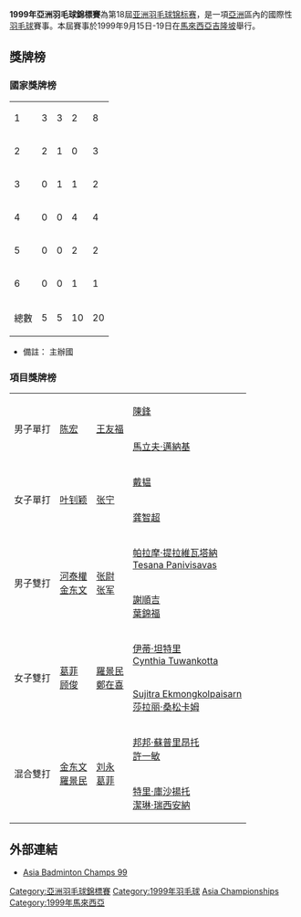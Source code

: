 {{infobox badminton event
|name           = 1999年亞洲羽毛球錦標賽
|image          = 
|size           = 
|caption        =
|dates          = 1999年9月15日－9月19日
|number_edition = 第18屆
|level          =
|prize_money    = 
|location       = {{MAS}}[[吉隆坡|吉隆坡]]
|venue          = 
|previous       = 1998年亞洲羽毛球錦標賽
|next           = 2000年亞洲羽毛球錦標賽
}}
'''1999年亞洲羽毛球錦標賽'''為第18屆[[亚洲羽毛球锦标赛|亚洲羽毛球锦标赛]]，是一項[[亞洲|亞洲]]區內的國際性[[羽毛球|羽毛球]]賽事。本屆賽事於1999年9月15日-19日在[[馬來西亞|馬來西亞]][[吉隆坡|吉隆坡]]舉行。

==獎牌榜==
===國家獎牌榜===
{| {{RankedMedalTable}}
|-
|1||style="text-align:left"| {{CHN}} ||3||3||2||8
|-
|2||style="text-align:left"| {{KOR}} ||2||1||0||3
|- bgcolor=ccccff
|3||style="text-align:left"| {{MAS}} ||0||1||1||2
|-
|4||style="text-align:left"| {{INA}} ||0||0||4||4
|-
|5||style="text-align:left"| {{THA}} ||0||0||2||2
|-
|6||style="text-align:left"| {{TPE}} ||0||0||1||1
|- class="sortbottom"
!colspan=2|總數|| 5 || 5 || 10 || 20
|}
*備註：{{colorbox|#ccccff| }} 主辦國

===項目獎牌榜===
{| {{MedalistTable|type=項目}}
|-
|rowspan=2|男子單打
|rowspan=2|{{flagicon|CHN}} [[陈宏_(羽毛球运动员)|陈宏]]
|rowspan=2|{{flagicon|MAS}} [[王友福|王友福]]
|{{flagicon|TPE}} [[陳鋒|陳鋒]]
|-
|{{flagicon|INA}} [[馬立夫·邁納基|馬立夫·邁納基]]
|-
|rowspan=2|女子單打
|rowspan=2|{{flagicon|CHN}} [[叶钊颖|叶钊颖]]
|rowspan=2|{{flagicon|CHN}} [[张宁_(羽毛球运动员)|张宁]]
|{{flagicon|CHN}} [[戴韫|戴韫]]
|-
|{{flagicon|CHN}} [[龚智超|龚智超]]
|-
|rowspan=2|男子雙打
|rowspan=2|{{flagicon|KOR}} [[河泰權|河泰權]]<br>{{flagicon|KOR}} [[金东文|金东文]]
|rowspan=2|{{flagicon|CHN}} [[张尉|张尉]]<br>{{flagicon|CHN}} [[张军_(羽毛球运动员)|张军]]
|{{flagicon|THA}} [[帕拉摩·提拉維瓦塔納|帕拉摩·提拉維瓦塔納]]<br>{{flagicon|THA}} [[Tesana_Panivisavas|Tesana Panivisavas]]
|-
|{{flagicon|MAS}} [[謝順吉|謝順吉]]<br>{{flagicon|MAS}} [[葉錦福|葉錦福]]
|-
|rowspan=2|女子雙打
|rowspan=2|{{flagicon|CHN}} [[葛菲|葛菲]]<br>{{flagicon|CHN}} [[顾俊|顾俊]]
|rowspan=2|{{flagicon|KOR}} [[羅景民|羅景民]]<br>{{flagicon|KOR}} [[鄭在喜|鄭在喜]]
|{{flagicon|INA}} [[伊蒂·坦特里|伊蒂·坦特里]]<br>{{flagicon|INA}} [[Cynthia_Tuwankotta|Cynthia Tuwankotta]]
|-
|{{flagicon|THA}} [[Sujitra_Ekmongkolpaisarn|Sujitra Ekmongkolpaisarn]]<br>{{flagicon|THA}} [[莎拉丽·桑松卡姆|莎拉丽·桑松卡姆]]
|-
|rowspan=2|混合雙打
|rowspan=2|{{flagicon|KOR}} [[金东文|金东文]]<br>{{flagicon|KOR}} [[羅景民|羅景民]]
|rowspan=2|{{flagicon|CHN}} [[刘永_(羽毛球运动员)|刘永]]<br>{{flagicon|CHN}} [[葛菲|葛菲]]
|{{flagicon|INA}} [[邦邦·蘇普里昂托|邦邦·蘇普里昂托]]<br>{{flagicon|INA}} [[許一敏|許一敏]]
|-
|{{flagicon|INA}} [[特里·庫沙揚托|特里·庫沙揚托]]<br>{{flagicon|INA}} [[潔琳·瑞西安納|潔琳·瑞西安納]]
|}

==外部連結==
{{Portal box|马来西亚|羽毛球}}
*[http://www.tournamentsoftware.com/sport/tournament.aspx?id=3B75CD0C-09BB-464A-BFD4-5E83CBC0281A Asia Badminton Champs 99]{{en}}

{{亞洲羽毛球錦標賽}}
[[Category:亞洲羽毛球錦標賽|Category:亞洲羽毛球錦標賽]]
[[Category:1999年羽毛球|Category:1999年羽毛球]]
[[Category:馬來西亞主辦的國際羽毛球賽事|Asia Championships]]
[[Category:1999年馬來西亞|Category:1999年馬來西亞]]